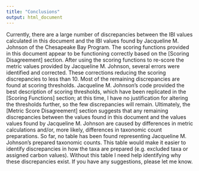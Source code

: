 ```yaml
---
title: "Conclusions"
output: html_document
---
```


Currently, there are a large number of discrepancies between the IBI values calculated in this document and the IBI values found by Jacqueline M. Johnson of the Chesapeake Bay Program. The scoring functions provided in this document appear to be functioning correctly based on the [Scoring Disagreement] section. After using the scoring functions to re-score the metric values provided by Jacqueline M. Johnson, several errors were identified and corrected. These corrections reducing the scoring discrepancies to less than 10. Most of the remaining discrepancies are found at scoring thresholds. Jacqueline M. Johnson's code provided the best description of scoring thresholds, which have been replicated in the [Scoring Functions] section; at this time, I have no justification for altering the thresholds further, so the few discrepancies will remain. Ultimately, the [Metric Score Disagreement] section suggests that any remaining discrepancies between the values found in this document and the values values found by Jacqueline M. Johnson are caused by differences in metric calculations and/or, more likely, differences in taxonomic count preparations. So far, no table has been found representing Jacqueline M. Johnson's prepared taxonomic counts. This table would make it easier to identify discrepancies in how the taxa are prepared (e.g. excluded taxa or assigned carbon values). Without this table I need help identifying why these discrepancies exist. If you have any suggestions, please let me know.